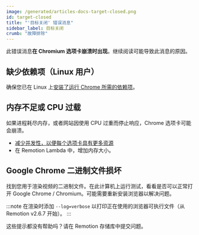 ```yaml
---
image: /generated/articles-docs-target-closed.png
id: target-closed
title: "'目标关闭' 错误消息"
sidebar_label: 目标关闭
crumb: "故障排除"
---
```


此错误消息**在 Chromium 选项卡崩溃时出现**。继续阅读可能导致此消息的原因。

## 缺少依赖项（Linux 用户）

确保您已在 Linux 上[安装了运行 Chrome 所需的依赖项](/docs/miscellaneous/linux-dependencies)。

## 内存不足或 CPU 过载

如果进程耗尽内存，或者网站因使用 CPU 过重而停止响应，Chrome 选项卡可能会崩溃。

- [减少并发性，以便每个选项卡具有更多资源](/docs/cli/render#--concurrency)
- 在 Remotion Lambda 中，增加内存大小。

## Google Chrome 二进制文件损坏

找到您用于渲染视频的二进制文件。在此计算机上运行测试，看看是否可以正常打开 Google Chrome / Chromium。可能需要重新安装浏览器以解决问题。

:::note
在渲染时添加 `--log=verbose` 以打印正在使用的浏览器可执行文件（从 Remotion v2.6.7 开始）。
:::

这些提示都没有帮助吗？请在 Remotion 存储库中提交问题。

